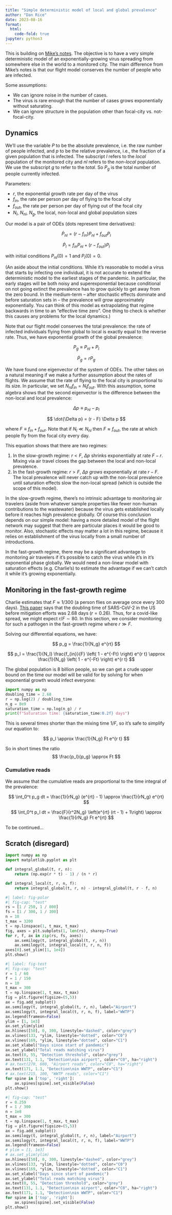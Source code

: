 ```yaml
---
title: "Simple deterministic model of local and global prevalence"
author: "Dan Rice"
date: 2023-08-16
format:
  html:
    code-fold: true
jupyter: python3
---
```


This is building on [Mike's notes](https://hackmd.io/@GWA1lIY4QrqBPa5efs7FEg/HJQM2T7hn).
The objective is to have a very simple deterministic model of an exponentially-growing virus spreading from somewhere else in the world to a monitored city.
The main difference from Mike's notes is that our flight model conserves the number of people who are infected.

Some assumptions:

* We can ignore noise in the number of cases.
* The virus is rare enough that the number of cases grows exponentially without saturating.
* We can ignore structure in the population other than focal-city vs. not-focal-city.

## Dynamics

We'll use the variable $P$ to be the absolute prevalence, i.e. the raw number of people infected, and $p$ to be the relative prevalence, i.e., the fraction of a given population that is infected.
The subscript $l$ refers to the *local* population of the monitored city and $nl$ refers to the *non-local* population.
We use the subscript $g$ to refer to the *total*. 
So $P_{g}$ is the total number of people currently infected.

Parameters:

* $r$, the exponential growth rate per day of the virus
* $f_{in}$, the rate per person per day of flying to the focal city
* $f_{out}$, the rate per person per day of flying out of the focal city
* $N_l$, $N_{nl}$, $N_g$, the local, non-local and global population sizes

Our model is a pair of ODEs (dots represent time derivatives):

$$
\dot{P}_{nl} = (r - f_{in}) P_{nl} + f_{out} P_l
$$

$$
\dot{P}_{l} = f_{in} P_{nl} + (r - f_{out}) P_l
$$

with initial conditions $P_{nl}(0) = 1$ and $P_{l}(0) = 0$.

(An aside about the initial conditions. While it's reasonable to model a virus that starts by infecting one individual, it is not accurate to extend the deterministic model to the earliest stages of the pandemic.
In particular, the early stages will be both noisy and superexponential because conditional on not going extinct the prevalence has to grow quickly to get away from the zero bound.
In the medium-term -- after stochastic effects dominate and before saturation sets in -- the prevalence will grow approximately exponentially.
You can think of this model as extrapolating that regime backwards in time to an "effective time zero".
One thing to check is whether this causes any problems for the local dynamics.)

Note that our flight model conserves the total prevalence: the rate of infected individuals flying from global to local is exactly equal to the reverse rate.
Thus, we have exponential growth of the global prevalence:

$$
P_{g} \equiv P_{nl} + P_{l}
$$

$$
\dot{P}_{g} = r P_{g}
$$

We have found one eigenvector of the system of ODEs.
The other takes on a natural meaning if we make a further assumption about the rates of flights.
We assume that the rate of flying to the focal city is proportional to its size.
In particular, we set $N_{nl} f_{in} = N_l f_{out}$.
With this assumption, some algebra shows that the second eigenvector is the difference between the non-local and local prevalence:

$$
\Delta p \equiv p_{nl} - p_l
$$

$$
\dot{\Delta p} = (r - F) \Delta p
$$

where $F \equiv f_{in} + f_{out}$.
Note that if $N_{l} \ll N_{nl}$ then $F \approx f_{out}$, the rate at which people fly from the focal city every day.

This equation shows that there are two regimes:

1. In the slow-growth regime: $r < F$, $\Delta p$ shrinks exponentially at rate $F - r$. Mixing via air travel closes the gap between the local and non-local prevalence.
2. In the fast-growth regime: $r > F$, $\Delta p$ *grows* exponentially at rate $r - F$. The local prevalence will never catch up with the non-local prevalence until saturation effects slow the non-local spread (which is outside the scope of this model).

In the slow-growth regime, there's no intrinsic advantage to monitoring air travelers (aside from whatever sample properties like fewer non-human contributions to the wastewater) because the virus gets established locally before it reaches high prevalence globally.
Of course this conclusion depends on our simple model: having a more detailed model of the flight network may suggest that there are particular places it would be good to monitor.
Also, stochastic effects may matter a lot in this regime, because it relies on establishment of the virus locally from a small number of introductions.

In the fast-growth regime, there may be a significant advantage to monitoring air travelers if it's possible to catch the virus while it's in it's exponential phase globally.
We would need a non-linear model with saturation effects (e.g. Charlie's) to estimate the advantage if we can't catch it while it's growing exponentially.

## Monitoring in the fast-growth regime

Charlie estimates that $F \approx 1 / 300$ (a person flies on average once every 300 days).
[This paper](https://academic.oup.com/jid/article/222/10/1601/5879762) says that the doubling time of SARS-CoV-2 in the US before mitigation efforts was 2.68 days ($r = 0.26$).
Thus, for a covid-like spread, we might expect $r / F \sim 80$.
In this section, we consider monitoring for such a pathogen in the fast-growth regime where $r \gg F$.

Solving our differential equations, we have:

$$
p_g = \frac{1}{N_g} e^{rt}
$$

$$
p_l = \frac{1}{N_l} \frac{f_{in}}{F} \left( 1 - e^{-Ft} \right) e^{r t}
    \approx \frac{1}{N_g} \left( 1 - e^{-Ft} \right) e^{r t}
$$

The global population is 8 billion people, so we can get a crude upper bound on the time our model will be valid for by solving for when exponential growth would infect everyone:

```python
import numpy as np
doubling_time = 2.68
r = np.log(2) / doubling_time
n_g = 8e9
saturation_time = np.log(n_g) / r
print(f"Saturation time: {saturation_time:0.2f} days")
```

This is several times shorter than the mixing time $1 / F$, so it's safe to simplify our equation to:

$$
p_l \approx \frac{1}{N_g} Ft e^{r t}
$$

So in short times the ratio
$$
\frac{p_l}{p_g} \approx Ft
$$

### Cumulative reads

We assume that the cumulative reads are proportional to the time integral of the prevalence:

$$
\int_0^t p_g dt = \frac{1}{rN_g} (e^{rt} - 1) \approx \frac{1}{rN_g} e^{rt}
$$

$$
\int_0^t p_l dt = \frac{F}{r^2N_g} \left(e^{rt} (rt - 1) + 1\right)
\approx \frac{1}{rN_g} Ft e^{rt}
$$

To be continued...

## Scratch (disregard)

```python
import numpy as np
import matplotlib.pyplot as plt

def integral_global(t, r, n):
    return (np.exp(r * t) - 1) / (n * r)

def integral_local(t, r, n, f):
    return integral_global(t, r, n) - integral_global(t, r - f, n)
```

```python
#| label: fig-polar
#| fig-cap: "test"
rs = [1 / 250, 1 / 800]
fs = [1 / 300, 1 / 300]
n = 10
t_max = 3200
t = np.linspace(1, t_max, t_max)
fig, axes = plt.subplots(1, len(rs), sharey=True)
for r, f, ax in zip(rs, fs, axes):
    ax.semilogy(t, integral_global(t, r, n))
    ax.semilogy(t, integral_local(t, r, n, f))
axes[0].set_ylim([1, 1e4])
plt.show()
```

```python
#| label: fig-test
#| fig-cap: "test"
r = 1 / 60
f = 1 / 150
n = 10
t_max = 300
t = np.linspace(1, t_max, t_max)
fig = plt.figure(figsize=(5,5))
ax = fig.add_subplot()
ax.semilogy(t, integral_global(t, r, n), label="Airport")
ax.semilogy(t, integral_local(t, r, n, f), label="WWTP")
ax.legend(frameon=False)
ylim = [1, 1e3]
ax.set_ylim(ylim)
ax.hlines([50], 0, 300, linestyle="dashed", color="grey")
ax.vlines(133, *ylim, linestyle="dotted", color="C0")
ax.vlines(169, *ylim, linestyle="dotted", color="C1")
ax.set_xlabel("Days since start of pandemic")
ax.set_ylabel("Total reads matching virus")
ax.text(0, 55, "Detection threshold", color="grey")
ax.text(131, 1.1, "Detection\nin airport", color="C0", ha="right")
# ax.text(270, 600, "Airport reads", color="C0", ha="right")
ax.text(171, 1.1, "Detection\nin WWTP", color="C1")
# ax.text(215, 100, "WWTP reads", color="C1")
for spine in ['top', 'right']:
    ax.spines[spine].set_visible(False)
plt.show()
```

```python
#| fig-cap: "test"
r = 0.259
f = 1 / 300
n = 1e8
t_max = 300
t = np.linspace(1, t_max, t_max)
fig = plt.figure(figsize=(5,5))
ax = fig.add_subplot()
ax.semilogy(t, integral_global(t, r, n), label="Airport")
ax.semilogy(t, integral_local(t, r, n, f), label="WWTP")
ax.legend(frameon=False)
# ylim = [1, 1e3]
# ax.set_ylim(ylim)
ax.hlines([50], 0, 300, linestyle="dashed", color="grey")
ax.vlines(133, *ylim, linestyle="dotted", color="C0")
ax.vlines(169, *ylim, linestyle="dotted", color="C1")
ax.set_xlabel("Days since start of pandemic")
ax.set_ylabel("Total reads matching virus")
ax.text(0, 55, "Detection threshold", color="grey")
ax.text(131, 1.1, "Detection\nin airport", color="C0", ha="right")
ax.text(171, 1.1, "Detection\nin WWTP", color="C1")
for spine in ['top', 'right']:
    ax.spines[spine].set_visible(False)
plt.show()
```

```python

```
